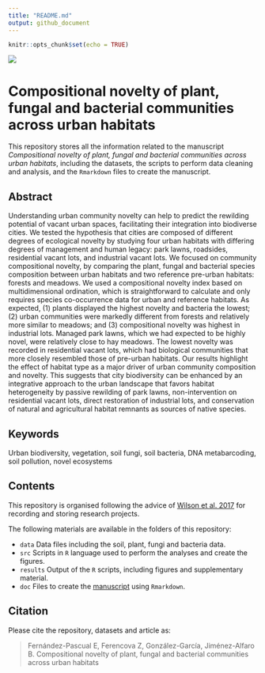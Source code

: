 ```yaml
---
title: "README.md"
output: github_document
---
```


```r
knitr::opts_chunk$set(echo = TRUE)
```

![](xove.JPG)

# Compositional novelty of plant, fungal and bacterial communities across urban habitats

This repository stores all the information related to the manuscript *Compositional novelty of plant, fungal and bacterial communities across urban habitats*, including the datasets, the scripts to perform data cleaning and analysis, and the `Rmarkdown` files to create the manuscript.

## Abstract

Understanding urban community novelty can help to predict the rewilding potential of vacant urban spaces, facilitating their integration into biodiverse cities. We tested the hypothesis that cities are composed of different degrees of ecological novelty by studying four urban habitats with differing degrees of management and human legacy: park lawns, roadsides, residential vacant lots, and industrial vacant lots. We focused on community compositional novelty, by comparing the plant, fungal and bacterial species composition between urban habitats and two reference pre-urban habitats: forests and meadows. We used a compositional novelty index based on multidimensional ordination, which is straightforward to calculate and only requires species co-occurrence data for urban and reference habitats. As expected, (1) plants displayed the highest novelty and bacteria the lowest; (2) urban communities were markedly different from forests and relatively more similar to meadows; and (3) compositional novelty was highest in industrial lots. Managed park lawns, which we had expected to be highly novel, were relatively close to hay meadows. The lowest novelty was recorded in residential vacant lots, which had biological communities that more closely resembled those of pre-urban habitats. Our results highlight the effect of habitat type as a major driver of urban community composition and novelty. This suggests that city biodiversity can be enhanced by an integrative approach to the urban landscape that favors habitat heterogeneity by passive rewilding of park lawns, non-intervention on residential vacant lots, direct restoration of industrial lots, and conservation of natural and agricultural habitat remnants as sources of native species.

## Keywords

Urban biodiversity, vegetation, soil fungi, soil bacteria, DNA metabarcoding, soil pollution, novel ecosystems

## Contents

This repository is organised following the advice of [Wilson et al. 2017](https://doi.org/10.1371/journal.pcbi.1005510) for recording and storing research projects.

The following materials are available in the folders of this repository:

* `data` Data files including the soil, plant, fungi and bacteria data.
* `src` Scripts in `R` language used to perform the analyses and create the figures.
* `results` Output of the `R` scripts, including figures and supplementary material.
* `doc` Files to create the [manuscript](https://github.com/efernandezpascual/xixon/blob/master/doc/manuscript.md) using `Rmarkdown`.

## Citation

Please cite the repository, datasets and article as: 

> Fernández-Pascual E, Ferencova Z, González-García, Jiménez-Alfaro B. Compositional novelty of plant, fungal and bacterial communities across urban habitats